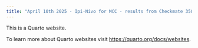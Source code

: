 ```yaml
---
title: "April 10th 2025 - Ipi-Nivo for MCC - results from Checkmate 358"
---
```


This is a Quarto website.

To learn more about Quarto websites visit <https://quarto.org/docs/websites>.
